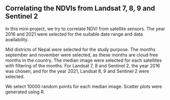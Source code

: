 ## **Correlating the NDVIs from Landsat 7, 8, 9 and Sentinel 2**

In this mini-project, we try to correlate NDVI from satellite sensors. The year 2016 and 2021 were selected for the suitable date range and data availability.

Mid districts of Nepal were selected for the study purpose. The months september and november were selected, as these months are cloud free months in the country. The median image were selected for each satellites with filtering of the months. For Landsat 7, 8 and Sentinel 2, the year 2016 was chosen, and for the year 2021, Landsat 8, 9 and Sentinel 2 were selected.

We select 10000 random points for each median image. Scatter plots were generated using R.
